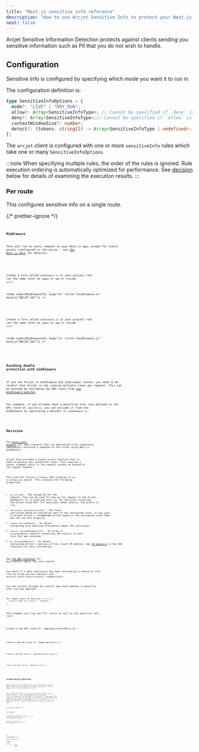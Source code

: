 ```yaml
---
title: "Next.js sensitive info reference"
description: "How to use Arcjet Sensitive Info to protect your Next.js app."
next: false
---
```



Arcjet Sensitive Information Detection protects against clients sending you
sensitive information such as PII that you do not wish to handle.

## Configuration

Sensitive Info is configured by specifying which mode you want it to run in.

The configuration definition is:

```ts
type SensitiveInfoOptions = {
  mode?: "LIVE" | "DRY_RUN";
  allow?: Array<SensitiveInfoType>; // Cannot be specified if `deny` is present
  deny?: Array<SensitiveInfoType>;// Cannot be specified if `allow` is present
  contextWindowSize?: number;
  detect?: (tokens: string[]) -> Array<SensitiveInfoType | undefined>;
};
```

The `arcjet` client is configured with one or more `sensitiveInfo` rules which take
one or many `SensitiveInfoOptions`.

:::note
When specifying multiple rules, the order of the rules is ignored. Rule
execution ordering is automatically optimized for performance. See
[decision](#decision) below for details of examining the execution results.
:::

### Per route

This configures sensitive info on a single route.

{/* prettier-ignore */}
<Tabs>
<TabItem label="TS (App)">
<Code
  code={PerRouteAppTS}
  lang="ts"
  title="/app/api/arcjet/route.ts"
/>
</TabItem>
<TabItem label="TS (Pages)">
<Code
  code={PerRoutePagesTS}
  lang="ts"
  title="/pages/api/hello.ts"
/>
</TabItem>
<TabItem label="JS (App)">
<Code
  code={PerRouteAppJS}
  lang="js"
  title="/app/api/arcjet/route.js"
/>
</TabItem>
<TabItem label="JS (Pages)">
<Code
  code={PerRoutePagesJS}
  lang="js"
  title="/pages/api/hello.ts"
/>
</TabItem>
</Tabs>

### Middleware

This will run on every request to your Next.js app, except for static assets
(configured in the `matcher` - see [the Next.js
docs](https://nextjs.org/docs/pages/building-your-application/routing/middleware#matcher)
for details).

<Tabs>
<TabItem label="TS">

Create a file called `middleware.ts` in your project root (at the same level as
`pages` or `app` or inside `src`):

<Code
  code={MiddlewareTS}
  lang="ts"
  title="/middleware.ts"
  mark={["ARCJET_KEY"]}
/>

</TabItem>
<TabItem label="JS">

Create a file called `middleware.js` in your project root (at the same level as
`pages` or `app` or inside `src`):

<Code
  code={MiddlewareJS}
  lang="js"
  title="/middleware.js"
  mark={["ARCJET_KEY"]}
/>

</TabItem>
</Tabs>

### Avoiding double protection with middleware

If you use Arcjet in middleware and individual routes, you need to be careful
that Arcjet is not running multiple times per request. This can be avoided by
excluding the API route from [the middleware
matcher](https://nextjs.org/docs/pages/building-your-application/routing/middleware#matcher).

For example, if you already have a sensitive info rule defined in the API route
at `/api/hello`, you can exclude it from the middleware by specifying a matcher
in `/middleware.ts`:

<Code code={MiddlewareMatcher} lang="ts" title="/middleware.ts" />

## Decision

The [quick start example](/sensitive-info/quick-start/nextjs) will deny requests
that are determined to be suspicious, immediately returning a response to the
client using Next.js middleware.

Arcjet also provides a single `protect` function that is used to execute your
protection rules. This requires a `request` argument which is the request
context as passed to the request handler.

This function returns a `Promise` that resolves to an
`ArcjetDecision` object. This contains the following properties:

- `id` (`string`) - The unique ID for the request. This can be used to look up
  the request in the Arcjet dashboard. It is prefixed with `req_` for decisions
  involving the Arcjet cloud API. For decisions taken locally, the prefix is
  `lreq_`.
- `conclusion` (`ArcjetConclusion`) - The final conclusion based on evaluating
  each of the configured rules. If you wish to accept Arcjet's recommended
  action based on the configured rules then you can use this property.
- `reason` (`ArcjetReason`) - An object containing more detailed
  information about the conclusion.
- `results` (`ArcjetRuleResult[]`) - An array of `ArcjetRuleResult` objects
  containing the results of each rule that was executed.
- `ip` (`ArcjetIpDetails`) - An object containing Arcjet's analysis of the
  client IP address. See [IP analysis](/reference/nextjs#ip-analysis) in the
  SDK reference for more information.

See [the SDK reference](/reference/nextjs#results) for more details about the
rule results.

You check if a deny conclusion has been returned by a sensitive info rule by using
`decision.isDenied()` and `decision.reason.isSensitiveInfo()` respectively.

You can iterate through the results and check whether a sensitive info rule was applied:

```ts
for (const result of decision.results) {
  console.log("Rule Result", result);
}
```

This example will log the full result as well as the sensitive info rule:

<Tabs>
<TabItem label="TS (App)">
Create a new API route at `/app/api/route/hello.ts`:

<Code code={DecisionLogAppTS} title="/app/api/route/hello.ts" lang="ts" />

</TabItem>
<TabItem label="TS (Pages)">
Create a new API route at `/pages/api/hello.ts`:

<Code code={DecisionLogPagesTS} title="/pages/api/hello.ts" lang="ts" />

</TabItem>
<TabItem label="JS (App Router)">
Create a new API route at `/app/api/arcjet/route.js`:

<Code code={DecisionLogAppJS} title="/app/api/route/hello.js" lang="js" />

</TabItem>
<TabItem label="JS (Pages Router)">
Create a new API route at `/pages/api/arcjet.js`:

<Code code={DecisionLogPagesJS} title="/pages/api/hello.js" lang="js" />

</TabItem>
</Tabs>

## Custom entity detection

When configuring Arcjet Sensitive Info you can provide a custom detect function,
this enables you to detect entities that we don't support out of the box using
custom logic.

The function will take a list of tokens and must return a list of either
`undefined`, if the corresponding token in the input list is not sensitive, or
the name of the entity if it does match. The number of tokens that are provided
to the function is controlled by the `contextWindowSize` option, which defaults
to 1. If you need additional context to perform detections then you can increase
this value.

{/* prettier-ignore */}
<Tabs>
<TabItem label="TS (App)">
<Code
  code={CustomDetectAppTS}
  lang="ts"
  title="/app/api/arcjet/route.ts"
/>
</TabItem>
<TabItem label="TS (Pages)">
<Code
  code={CustomDetectPagesTS}
  lang="ts"
  title="/pages/api/hello.ts"
/>
</TabItem>
<TabItem label="JS (App)">
<Code
  code={CustomDetectAppJS}
  lang="js"
  title="/app/api/arcjet/route.js"
/>
</TabItem>
<TabItem label="JS (Pages)">
<Code
  code={CustomDetectPagesJS}
  lang="js"
  title="/pages/api/hello.ts"
/>
</TabItem>
</Tabs>

## Error handling

Arcjet is designed to fail open so that a service issue or misconfiguration does
not block all requests. The SDK will also time out and fail open after 500ms
when `NODE_ENV` is `production` and 1000ms otherwise. However, in most cases,
the response time will be less than 20-30ms.

If there is an error condition, Arcjet will return an
`ERROR` type and you can check the `reason` property for more information, like
accessing `decision.reason.message`.

<Tabs>
<TabItem label="TS (App)">

<Code code={ErrorsAppTS} title="/app/api/hello/route.ts" lang="ts" />

</TabItem>
<TabItem label="TS (Pages)">

<Code code={ErrorsPagesTS} title="/pages/api/hello.ts" lang="ts" />

</TabItem>
<TabItem label="JS (App)">

<Code code={ErrorsAppJS} title="/app/api/hello/route.js" lang="js" />

</TabItem>
<TabItem label="JS (Pages)">

<Code code={ErrorsPagesJS} title="/pages/api/hello.js" lang="js" />

</TabItem>
</Tabs>

## Testing

Arcjet runs the same in any environment, including locally and in CI. You can
use the `mode` set to `DRY_RUN` to log the results of rule execution without
blocking any requests.

We have an example test framework you can use to automatically test your rules.
Arcjet can also be triggered based using a sample of your traffic.

See the [Testing](/testing) section of the docs for details.

## Edge Functions

Arcjet works in Edge Functions and with the [Edge
Runtime](https://edge-runtime.vercel.app/).

<Tabs>
<TabItem label="TS (App)">

<Code code={EdgeAppTS} title="/app/api/hello/route.ts" lang="ts" />

</TabItem>
<TabItem label="TS (Pages)">

<Code code={EdgePagesTS} title="/pages/api/hello.ts" lang="ts" />

</TabItem>
<TabItem label="JS (App)">

<Code code={EdgeAppJS} title="/app/api/hello/route.js" lang="js" />

</TabItem>
<TabItem label="JS (Pages)">

<Code code={EdgePagesJS} title="/pages/api/hello.js" lang="js" />

</TabItem>
</Tabs>

<Comments />
